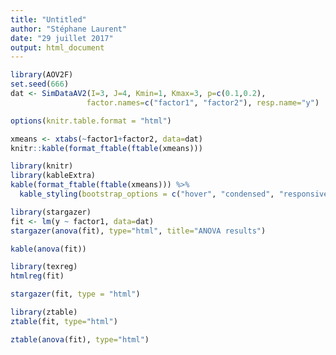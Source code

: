```yaml
---
title: "Untitled"
author: "Stéphane Laurent"
date: "29 juillet 2017"
output: html_document
---
```


```r
library(AOV2F)
set.seed(666)
dat <- SimDataAV2(I=3, J=4, Kmin=1, Kmax=3, p=c(0.1,0.2), 
                 factor.names=c("factor1", "factor2"), resp.name="y")
```

```r
options(knitr.table.format = "html") 
```

```r
xmeans <- xtabs(~factor1+factor2, data=dat)
knitr::kable(format_ftable(ftable(xmeans)))
```

```r
library(knitr)
library(kableExtra)
kable(format_ftable(ftable(xmeans))) %>% 
  kable_styling(bootstrap_options = c("hover", "condensed", "responsive"))
```

```r
library(stargazer)
fit <- lm(y ~ factor1, data=dat)
stargazer(anova(fit), type="html", title="ANOVA results")
```

```r
kable(anova(fit))
```

```r
library(texreg)
htmlreg(fit)
```


```r
stargazer(fit, type = "html")
```


```r
library(ztable)
ztable(fit, type="html")
```

```r
ztable(anova(fit), type="html")
```

